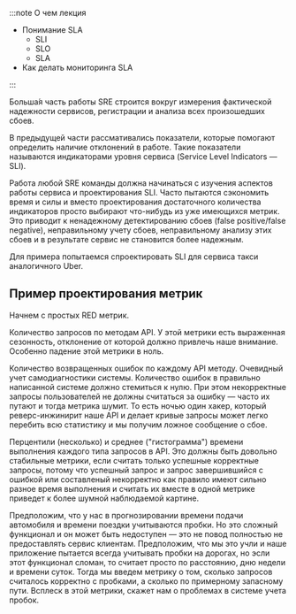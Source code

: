 :::note О чем лекция

- Понимание SLA
  - SLI
  - SLO
  - SLA
- Как делать мониторинга SLA

:::

Больша&#769;я часть работы SRE строится вокруг измерения фактической надежности сервисов, регистрации и анализа всех произошедших сбоев.

В предыдущей части рассмативались показатели, которые помогают определить наличие отклонений в работе. Такие показатели называются индикаторами уровня сервиса (Service Level Indicators — SLI).

Работа любой SRE команды должна начинаться с изучения аспектов работы сервиса и проектирования SLI. Часто пытаются сэкономить время и силы и вместо проектирования достаточного количества индикаторов просто выбирают что-нибудь из уже имеющихся метрик. Это приводит к ненадежному детектированию сбоев (false positive/false negative), неправильному учету сбоев, неправильному анализу этих сбоев и в результате сервис не становится более надежным.

Для примера попытаемся спроектировать SLI для сервиса такси аналогичного Uber.

## Пример проектирования метрик

Начнем с простых RED метрик.

Количество запросов по методам API. У этой метрики есть выраженная сезонность, отклонение от которой должно привлечь наше внимание. Особенно падение этой метрики в ноль.

Количество возвращенных ошибок по каждому API методу. Очевидный учет самодиагностики системы. Количество ошибок в правильно написанной системе должно стемиться к нулю. При этом некорректные запросы пользователей не должны считаться за ошибку — часто их путают и тогда метрика шумит. То есть ночью один хакер, который реверс-инжинирит наше API и делает кривые запросы может легко перебить всю статистику и мы получим ложное сообщение о сбое.

Перцентили (несколько) и среднее ("гистограмма") времени выполнения каждого типа запросов в API. Это должны быть довольно стабильные метрики, если считать только успешные корректные запросы, потому что успешный запрос и запрос завершившийся с ошибкой или составленый некорректно как правило имеют сильно разное время выполнения и считать их вместе в одной метрике приведет к более шумной наблюдаемой картине.

Предположим, что у нас в прогнозировании времени подачи автомобиля и времени поездки учитываются пробки. Но это сложный функционал и он может быть недоступен — это не повод полностью не предоставлять сервис клиентам. Предположим, что мы это учли и наше приложение пытается всегда учитывать пробки на дорогах, но эсли этот функционал сломан, то считает просто по расстоянию, дню недели и времени суток. Тогда мы введем метрику о том, сколько запросов считалось корректно с пробками, а сколько по примерному запасному пути. Всплеск в этой метрики, скажет нам о проблемах в системе учета пробок.
